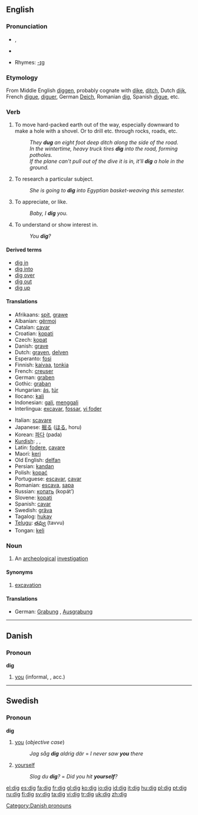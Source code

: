 ==English==

===Pronunciation===
* {{IPA|/dɪg/}}, {{SAMPA|/dIg/}}
*{{audio|en-us-dig.ogg|Audio (US)}}

*Rhymes: [[Rhymes:English:-ɪɡ|-ɪɡ]]

===Etymology===
From Middle English [[diggen]], probably cognate with [[dike]], [[ditch]], Dutch [[dijk]], French [[digue]], [[diguer]], German [[Deich]], Romanian [[dig]], Spanish [[digue]], etc. 
 
===Verb===
{{en-verb|digs|digging|dug}}

# To move hard-packed earth out of the way, especially downward to make a hole with a shovel.  Or to drill etc. through rocks, roads, etc.
#:''They '''dug''' an eight foot deep ditch along the side of the road.''
#:''In the wintertime, heavy truck tires '''dig''' into the road, forming potholes.''
#:''If the plane can't pull out of the dive it is in, it'll '''dig''' a hole in the ground.''
# {{italbrac|with "into"}} To research a particular subject.
#:''She is going to '''dig''' into Egyptian basket-weaving this semester.''
# {{slang}} To appreciate, or like.
#:''Baby, I '''dig''' you.''
#{{slang}} To understand or show interest in.
#:''You '''dig'''?''
====Derived terms====
*[[dig in]]
*[[dig into]]
*[[dig over]]
*[[dig out]]
*[[dig up]]

====Translations====
{{rfc-trans}}
{{top}}
*Afrikaans: [[spit]], [[grawe]]
*Albanian: [[gërmoj]]
*Catalan: [[cavar]]
*Croatian: [[kopati]]
*Czech: [[kopat]]
*Danish: [[grave]]
*Dutch: [[graven]], [[delven]]
*Esperanto: [[fosi]]
*Finnish: [[kaivaa]], [[tonkia]]
*French: [[creuser]]
*German: [[graben]]
*Gothic: [[graban]]
*Hungarian: [[ás]], [[túr]]
*Ilocano: [[kali]]
*Indonesian: [[gali]], [[gali|menggali]] 
*Interlingua: [[excavar]], [[fossar]], [[vi foder]]
{{mid}}
*Italian: [[scavare]]
*Japanese: [[掘る]] ([[ほる]], horu)
*Korean: [[파다]] (pada) 
*[[Kurdish]]: {{trad|ku|kolîn}}, {{trad|ku|kêlan}}, {{trad|ku|kolandin}}
*Latin: [[fodere]], [[cavare]]
*Maori: [[keri]]
*Old English: [[delfan]]
*Persian: [[kandan]]
*Polish: [[kopać]]
*Portuguese: [[escavar]], [[cavar]]
*Romanian:  [[escava]], [[sapa]]
*Russian: [[копать]] (kopát’)
*Slovene: [[kopati]]
*Spanish: [[cavar]]
*Swedish: [[gräva]]
*Tagalog: [[hukay]]
*[[Telugu]]: [[తవ్వు]] (tavvu)
*Tongan: [[keli]]
{{bottom}}

===Noun===
{{en-noun}}

# An [[archeological]] [[investigation]]

====Synonyms====
#[[excavation]]

====Translations====
*German: [[Grabung]] {{f}}, [[Ausgrabung]] {{f}}

----

==Danish==

===Pronoun===
'''dig'''

#[[you]] (informal, {{s}}, acc.)

[[Category:Danish pronouns]]

----

==Swedish==

===Pronoun===
'''dig'''

# [[you]] (''objective case'')
#:''Jag såg '''dig''' aldrig där'' = ''I never saw '''you''' there''
# [[yourself]]
#:''Slog du '''dig'''?'' = ''Did you hit '''yourself'''?''

[[el:dig]]
[[es:dig]]
[[fa:dig]]
[[fr:dig]]
[[gl:dig]]
[[ko:dig]]
[[io:dig]]
[[id:dig]]
[[it:dig]]
[[hu:dig]]
[[pl:dig]]
[[pt:dig]]
[[ru:dig]]
[[fi:dig]]
[[sv:dig]]
[[ta:dig]]
[[vi:dig]]
[[tr:dig]]
[[uk:dig]]
[[zh:dig]]